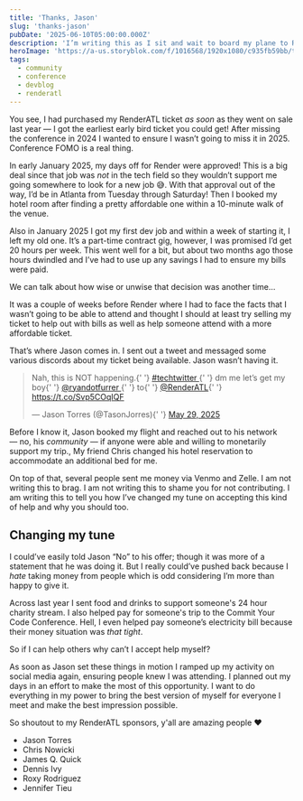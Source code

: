 ```yaml
---
title: 'Thanks, Jason'
slug: 'thanks-jason'
pubDate: '2025-06-10T05:00:00.000Z'
description: 'I’m writing this as I sit and wait to board my plane to RenderATL — an experience I  wouldn’t be getting if it were’t for some incredibly kind and generous people, and it all started with Mr. Jason Torres.'
heroImage: 'https://a-us.storyblok.com/f/1016568/1920x1080/c935fb59bb/thanks-jason.png'
tags:
  - community
  - conference
  - devblog
  - renderatl
---
```


You see, I had purchased my RenderATL ticket _as soon_ as they went on sale last year — I got the earliest early bird ticket you could get! After missing the conference in 2024 I wanted to ensure I wasn’t going to miss it in 2025. Conference FOMO is a real thing.

In early January 2025, my days off for Render were approved! This is a big deal since that job was _not_ in the tech field so they wouldn’t support me going somewhere to look for a new job 😅. With that approval out of the way, I’d be in Atlanta from Tuesday through Saturday! Then I booked my hotel room after finding a pretty affordable one within a 10-minute walk of the venue.

Also in January 2025 I got my first dev job and within a week of starting it, I left my old one. It’s a part-time contract gig, however, I was promised I’d get 20 hours per week. This went well for a bit, but about two months ago those hours dwindled and I’ve had to use up any savings I had to ensure my bills were paid.

We can talk about how wise or unwise that decision was another time…

It was a couple of weeks before Render where I had to face the facts that I wasn’t going to be able to attend and thought I should at least try selling my ticket to help out with bills as well as help someone attend with a more affordable ticket.

That’s where Jason comes in. I sent out a tweet and messaged some various discords about my ticket being available. Jason wasn’t having it.

<blockquote class="twitter-tweet">
  <p lang="en" dir="ltr">
    Nah, this is NOT happening.{' '}
    <a href="https://twitter.com/hashtag/techtwitter?src=hash&amp;ref_src=twsrc%5Etfw">
      #techtwitter
    </a>{' '}
    dm me let’s get my boy{' '}
    <a href="https://twitter.com/ryandotfurrer?ref_src=twsrc%5Etfw">
      @ryandotfurrer
    </a>{' '}
    to{' '}
    <a href="https://twitter.com/RenderATL?ref_src=twsrc%5Etfw">@RenderATL</a>{' '}
    <a href="https://t.co/Svp5COqIQF">https://t.co/Svp5COqIQF</a>
  </p>
  &mdash; Jason Torres (@TasonJorres){' '}
  <a href="https://twitter.com/TasonJorres/status/1928055910615712241?ref_src=twsrc%5Etfw">
    May 29, 2025
  </a>
</blockquote>
<script
  async
  src="https://platform.twitter.com/widgets.js"
  charset="utf-8"
></script>

Before I know it, Jason booked my flight and reached out to his network — no, his _community_ — if anyone were able and willing to monetarily support my trip., My friend Chris changed his hotel reservation to accommodate an additional bed for me.

On top of that, several people sent me money via Venmo and Zelle.
I am not writing this to brag. I am not writing this to shame you for not contributing. I am writing this to tell you how I’ve changed my tune on accepting this kind of help and why you should too.

## Changing my tune

I could’ve easily told Jason “No” to his offer; though it was more of a statement that he was doing it. But I really could’ve pushed back because I _hate_ taking money from people which is odd considering I’m more than happy to give it.

Across last year I sent food and drinks to support someone's 24 hour charity stream. I also helped pay for someone's trip to the Commit Your Code Conference. Hell, I even helped pay someone’s electricity bill because their money situation was _that tight_.

So if I can help others why can’t I accept help myself?

As soon as Jason set these things in motion I ramped up my activity on social media again, ensuring people knew I was attending. I planned out my days in an effort to make the most of this opportunity. I want to do everything in my power to bring the best version of myself for everyone I meet and make the best impression possible.

So shoutout to my RenderATL sponsors, y'all are amazing people ❤️

- Jason Torres
- Chris Nowicki
- James Q. Quick
- Dennis Ivy
- Roxy Rodriguez
- Jennifer Tieu
